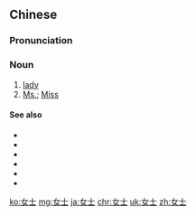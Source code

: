 ==Chinese==
{{zh-forms}}

===Pronunciation===
{{zh-pron
|m=nǚshì
|c=neoi5 si6
|mn=kh,xm:lú-sū/qz:lír-sǐr/tp,zz:lí-sū
|ma=Zh-nushì.ogg
|cat=n
}}

===Noun===
{{zh-noun}}

# [[lady]]
# [[Ms.]]; [[Miss]]

====See also====
* {{zh-l|婦女}}
* {{zh-l|女的}}
* {{zh-l|女子}}
* {{zh-l|姑娘}}
* {{zh-l|女孩}}
* {{zh-l|女性}}

{{zh-cat|Elementary}}

[[ko:女士]]
[[mg:女士]]
[[ja:女士]]
[[chr:女士]]
[[uk:女士]]
[[zh:女士]]
